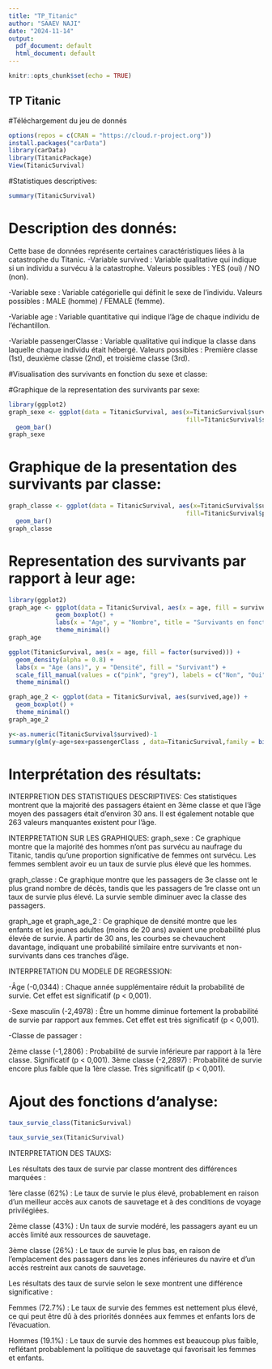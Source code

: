---
title: "TP_Titanic"
author: "SAAEV NAJI"
date: "2024-11-14"
output:
  pdf_document: default
  html_document: default
---

```{r setup, include=FALSE}
knitr::opts_chunk$set(echo = TRUE)
```

## TP Titanic


#Téléchargement du jeu de donnés
```{r}
options(repos = c(CRAN = "https://cloud.r-project.org"))
install.packages("carData")
library(carData)
library(TitanicPackage)
View(TitanicSurvival)
```

#Statistiques descriptives:
```{r}
summary(TitanicSurvival)
```
# Description des donnés:
Cette base de données représente certaines caractéristiques liées à la catastrophe du Titanic.
-Variable survived : Variable qualitative qui indique si un individu a survécu à la catastrophe.
Valeurs possibles : YES (oui) / NO (non).

-Variable sexe : Variable catégorielle qui définit le sexe de l’individu.
Valeurs possibles : MALE (homme) / FEMALE (femme).

-Variable age : Variable quantitative qui indique l’âge de chaque individu de l’échantillon.

-Variable passengerClasse : Variable qualitative qui indique la classe dans laquelle chaque individu était hébergé.
Valeurs possibles : Première classe (1st), deuxième classe (2nd), et troisième classe (3rd).


#Visualisation des survivants en fonction du sexe et classe:

#Graphique de la representation des survivants par sexe:
```{r}
library(ggplot2)
graph_sexe <- ggplot(data = TitanicSurvival, aes(x=TitanicSurvival$survived,
                                                 fill=TitanicSurvival$sex)) +
  geom_bar()
graph_sexe
```
# Graphique de la presentation des survivants par classe:
```{r}
graph_classe <- ggplot(data = TitanicSurvival, aes(x=TitanicSurvival$survived,
                                                 fill=TitanicSurvival$passengerClass)) +
  geom_bar()
graph_classe
```

# Representation des survivants par rapport à leur age:

```{r}
library(ggplot2)
graph_age <- ggplot(data = TitanicSurvival, aes(x = age, fill = survived)) +
             geom_boxplot() +
             labs(x = "Age", y = "Nombre", title = "Survivants en fonction de l'age", fill = "Survivants") +
             theme_minimal()
graph_age

ggplot(TitanicSurvival, aes(x = age, fill = factor(survived))) +
  geom_density(alpha = 0.8) +
  labs(x = "Age (ans)", y = "Densité", fill = "Survivant") +
  scale_fill_manual(values = c("pink", "grey"), labels = c("Non", "Oui")) +
  theme_minimal()

```
```{r}
graph_age_2 <- ggplot(data = TitanicSurvival, aes(survived,age)) +
  geom_boxplot() +
  theme_minimal()
graph_age_2
```
```{r}
y<-as.numeric(TitanicSurvival$survived)-1
summary(glm(y~age+sex+passengerClass , data=TitanicSurvival,family = binomial(link = "logit")))
```
# Interprétation des résultats:

INTERPRETION DES STATISTIQUES DESCRIPTIVES:
Ces statistiques montrent que la majorité des passagers étaient en 3ème classe et que l'âge moyen des passagers était d'environ 30 ans. Il est également notable que 263 valeurs manquantes existent pour l'âge.

INTERPRETATION SUR LES GRAPHIQUES:
graph_sexe : Ce graphique montre que la majorité des hommes n'ont pas survécu au naufrage du Titanic, tandis qu'une proportion significative de femmes ont survécu. Les femmes semblent avoir eu un taux de survie plus élevé que les hommes.

graph_classe : Ce graphique montre que les passagers de 3e classe ont le plus grand nombre de décès, tandis que les passagers de 1re classe ont un taux de survie plus élevé. La survie semble diminuer avec la classe des passagers.

graph_age et graph_age_2 : Ce graphique de densité montre que les enfants et les jeunes adultes (moins de 20 ans) avaient une probabilité plus élevée de survie. À partir de 30 ans, les courbes se chevauchent davantage, indiquant une probabilité similaire entre survivants et non-survivants dans ces tranches d’âge.

INTERPRETATION DU MODELE DE REGRESSION:

-Âge (-0,0344) : Chaque année supplémentaire réduit la probabilité de survie. Cet effet est significatif (p < 0,001).

-Sexe masculin (-2,4978) : Être un homme diminue fortement la probabilité de survie par rapport aux femmes. Cet effet est très significatif (p < 0,001).

-Classe de passager :

2ème classe (-1,2806) : Probabilité de survie inférieure par rapport à la 1ère classe. Significatif (p < 0,001).
3ème classe (-2,2897) : Probabilité de survie encore plus faible que la 1ère classe. Très significatif (p < 0,001).

# Ajout des fonctions d'analyse:

```{r}
taux_survie_class(TitanicSurvival)
```

```{r}
taux_survie_sex(TitanicSurvival)

```

INTERPRETATION DES TAUXS: 

Les résultats des taux de survie par classe montrent des différences marquées :

1ère classe (62%) : Le taux de survie le plus élevé, probablement en raison d'un meilleur accès aux canots de sauvetage et à des conditions de voyage privilégiées.

2ème classe (43%) : Un taux de survie modéré, les passagers ayant eu un accès limité aux ressources de sauvetage.

3ème classe (26%) : Le taux de survie le plus bas, en raison de l'emplacement des passagers dans les zones inférieures du navire et d'un accès restreint aux canots de sauvetage.


Les résultats des taux de survie selon le sexe montrent une différence significative :

Femmes (72.7%) : Le taux de survie des femmes est nettement plus élevé, ce qui peut être dû à des priorités données aux femmes et enfants lors de l'évacuation.

Hommes (19.1%) : Le taux de survie des hommes est beaucoup plus faible, reflétant probablement la politique de sauvetage qui favorisait les femmes et enfants.
